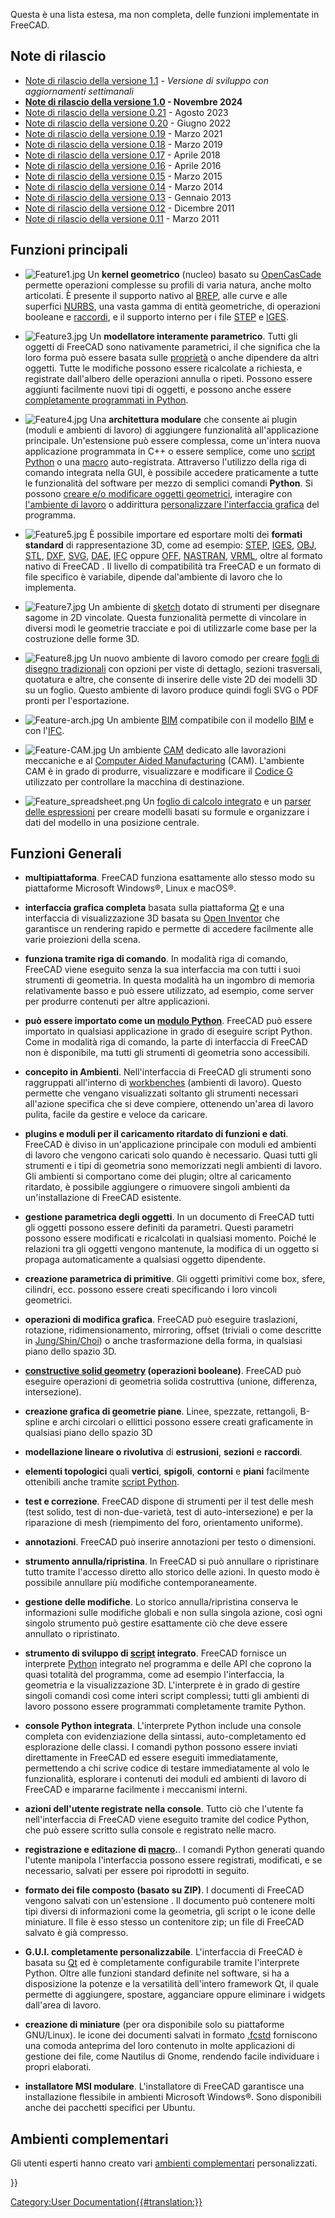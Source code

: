 <languages/>

{{Docnav/it
|[[About_FreeCAD/it|Informazioni su FreeCAD]]
|[[Install_on_Windows/it|Installare in Windows]]
}}

Questa è una lista estesa, ma non completa, delle funzioni implementate in FreeCAD.

{{TOCright}}

<span id="Release_notes"></span>
== Note di rilascio ==

* [[Release_notes_1.1/it|Note di rilascio della versione 1.1]] - ''Versione di sviluppo con aggiornamenti settimanali''
* '''[[Release_notes_1.0/it|Note di rilascio della versione 1.0]] - Novembre 2024'''
* [[Release_notes_0.21/it|Note di rilascio della versione 0.21]] - Agosto 2023
* [[Release_notes_0.20/it|Note di rilascio della versione 0.20]] - Giugno 2022
* [[Release_notes_0.19/it|Note di rilascio della versione 0.19]] - Marzo 2021
* [[Release_notes_0.18/it|Note di rilascio della versione 0.18]] - Marzo 2019
* [[Release_notes_0.17/it|Note di rilascio della versione 0.17]] - Aprile 2018
* [[Release_notes_0.16/it|Note di rilascio della versione 0.16]] - Aprile 2016
* [[Release_notes_0.15/it|Note di rilascio della versione 0.15]] - Marzo 2015
* [[Release_notes_0.14/it|Note di rilascio della versione 0.14]] - Marzo 2014
* [[Release_notes_0.13/it|Note di rilascio della versione 0.13]] - Gennaio 2013
* [[Release_notes_0.12/it|Note di rilascio della versione 0.12]] - Dicembre 2011
* [[Release_notes_0.11/it|Note di rilascio della versione 0.11]] - Marzo 2011

<span id="Key_features"></span>
== Funzioni principali ==

* [[Image:Feature1.jpg|left]] Un '''kernel geometrico''' (nucleo) basato su [https://it.wikipedia.org/wiki/Open_CASCADE_Technology OpenCasCade] permette operazioni complesse su profili di varia natura, anche molto articolati. È presente il supporto nativo al [https://it.wikipedia.org/wiki/B-Rep BREP], alle curve e alle superfici [https://it.wikipedia.org/wiki/NURBS NURBS], una vasta gamma di entità geometriche, di operazioni booleane e [https://en.wikipedia.org/wiki/Fillet_(mechanics) raccordi], e il supporto interno per i file [https://it.wikipedia.org/wiki/ISO_10303 STEP] e [https://it.wikipedia.org/wiki/IGES IGES]. {{clear}}

* [[Image:Feature3.jpg|left]] Un '''modellatore interamente parametrico'''. Tutti gli oggetti di FreeCAD sono nativamente parametrici, il che significa che la loro forma può essere basata sulle [[Property/it|proprietà]] o anche dipendere da altri oggetti. Tutte le modifiche possono essere ricalcolate a richiesta, e registrate dall'albero delle operazioni annulla o ripeti. Possono essere aggiunti facilmente nuovi tipi di oggetti, e possono anche essere [[Scripted_objects/it|completamente programmati in Python]].{{clear}}

* [[Image:Feature4.jpg|left]] Una '''architettura modulare''' che consente ai plugin (moduli e ambienti di lavoro) di aggiungere funzionalità all'applicazione principale. Un'estensione può essere complessa, come un'intera nuova applicazione programmata in C++ o essere semplice, come uno [[Power_users_hub/it|script Python]] o una [[macros/it|macro]] auto-registrata. Attraverso l'utilizzo della riga di comando integrata nella GUI, è possibile accedere praticamente a tutte le funzionalità del software per mezzo di semplici comandi '''Python'''. Si possono [[Topological_data_scripting/it|creare e/o modificare oggetti geometrici]], interagire con [[Scenegraph/it|l'ambiente di lavoro]] o addirittura [[PySide/it|personalizzare l'interfaccia grafica]] del programma.{{clear}}

* [[Image:Feature5.jpg|left]] È possibile importare ed esportare molti dei '''formati standard''' di rappresentazione 3D, come ad esempio: [https://it.wikipedia.org/wiki/ISO_10303 STEP], [https://it.wikipedia.org/wiki/IGES IGES], [https://en.wikipedia.org/wiki/Obj OBJ], [https://it.wikipedia.org/wiki/STL_(formato_di_file) STL], [https://it.wikipedia.org/wiki/AutoCAD_DXF DXF], [https://it.wikipedia.org/wiki/Scalable_Vector_Graphics SVG], [https://it.wikipedia.org/wiki/COLLADA DAE], [https://en.wikipedia.org/wiki/Industry_Foundation_Classes IFC] oppure [http://people.sc.fsu.edu/~jburkardt/data/off/off.html OFF], [https://it.wikipedia.org/wiki/Nastran NASTRAN], [https://it.wikipedia.org/wiki/VRML VRML], oltre al formato nativo di FreeCAD {{FileName|[[File_Format_FCStd/it|FCStd]]}}. Il livello di compatibilità tra FreeCAD e un formato di file specifico è variabile, dipende dal'ambiente di lavoro che lo implementa.{{clear}}

* [[Image:Feature7.jpg|left]] Un ambiente di [[Sketcher_Workbench/it|sketch]] dotato di strumenti per disegnare sagome in 2D vincolate. Questa funzionalità permette di vincolare in diversi modi le geometrie tracciate e poi di utilizzarle come base per la costruzione delle forme 3D.{{clear}}

* [[Image:Feature8.jpg|left]] Un nuovo ambiente di lavoro comodo per creare [[TechDraw_Workbench/it|fogli di disegno tradizionali]] con opzioni per viste di dettaglo, sezioni trasversali, quotatura e altre, che consente di inserire delle viste 2D dei modelli 3D su un foglio. Questo ambiente di lavoro produce quindi fogli SVG o PDF pronti per l'esportazione.{{clear}}

* [[Image:Feature-arch.jpg|left]] Un ambiente [[BIM_Workbench/it|BIM]] compatibile con il modello [https://it.wikipedia.org/wiki/Building_Information_Modeling BIM] e con l'[https://en.wikipedia.org/wiki/Industry_Foundation_Classes IFC].{{clear}}

* [[Image:Feature-CAM.jpg|left]] Un ambiente  [[CAM_Workbench/it|CAM]]  dedicato alle lavorazioni meccaniche e al [https://it.wikipedia.org/wiki/Computer-aided_manufacturing Computer Aided Manufacturing] (CAM). L'ambiente CAM è in grado di produrre, visualizzare e modificare il [https://it.wikipedia.org/wiki/Codice_G Codice G] utilizzato per controllare la macchina di destinazione.{{clear}}

* [[Image:Feature_spreadsheet.png|left]] Un [[Spreadsheet_Workbench/it|foglio di calcolo integrato]] e un [[Expressions/it|parser delle espressioni]] per creare modelli basati su formule e organizzare i dati del modello in una posizione centrale.{{clear}}

<span id="General_features"></span>
== Funzioni Generali ==

*'''multipiattaforma'''. FreeCAD funziona esattamente allo stesso modo su piattaforme Microsoft Windows®, Linux e macOS®.

* '''interfaccia grafica completa ''' basata sulla piattaforma [https://www.qt.io/ Qt] e una interfaccia di visualizzazione 3D basata su [https://en.wikipedia.org/wiki/Open_Inventor Open Inventor] che garantisce un rendering rapido e permette di accedere facilmente alle varie proiezioni della scena.

* '''funziona tramite riga di comando'''. In modalità riga di comando, FreeCAD viene eseguito senza la sua interfaccia ma con tutti i suoi strumenti di geometria. In questa modalità ha un ingombro di memoria relativamente basso e può essere utilizzato, ad esempio, come server per produrre contenuti per altre applicazioni.

* '''può essere importato come un [[Embedding FreeCAD/it|modulo Python]]'''. FreeCAD può essere importato in qualsiasi applicazione in grado di eseguire script Python. Come in modalità riga di comando, la parte di interfaccia di FreeCAD non è disponibile, ma tutti gli strumenti di geometria sono accessibili.

* '''concepito in Ambienti'''. Nell'interfaccia di FreeCAD gli strumenti sono raggruppati all'interno di [[Workbenches/it|workbenches]] (ambienti di lavoro). Questo permette che vengano visualizzati soltanto gli strumenti necessari all'azione specifica che si deve compiere, ottenendo un'area di lavoro pulita, facile da gestire e veloce da caricare.

* '''plugins e moduli per il caricamento ritardato di funzioni e dati'''. FreeCAD è diviso in un'applicazione principale con moduli ed ambienti di lavoro che vengono caricati solo quando è necessario. Quasi tutti gli strumenti e i tipi di geometria sono memorizzati negli ambienti di lavoro. Gli ambienti si comportano come dei plugin; oltre al caricamento ritardato, è possibile aggiungere o rimuovere singoli ambienti da un'installazione di FreeCAD esistente.

* '''gestione parametrica degli oggetti'''. In un documento di FreeCAD tutti gli oggetti possono essere definiti da parametri. Questi parametri possono essere modificati e ricalcolati in qualsiasi momento. Poiché le relazioni tra gli oggetti vengono mantenute, la modifica di un oggetto si propaga automaticamente a qualsiasi oggetto dipendente.

* '''creazione parametrica di primitive'''. Gli oggetti primitivi come box, sfere, cilindri, ecc. possono essere creati specificando i loro vincoli geometrici.

* '''operazioni di modifica grafica'''. FreeCAD può eseguire traslazioni, rotazione, ridimensionamento, mirroring, offset (triviali o come descritte in [https://www.researchgate.net/publication/240754626_Self-intersection_Removal_in_Triangular_Mesh_Offsetting Jung/Shin/Choi]) o anche trasformazione della forma, in qualsiasi piano dello spazio 3D.

* '''[http://en.wikipedia.org/wiki/Constructive_solid_geometry constructive solid geometry] (operazioni booleane)'''.  FreeCAD può eseguire operazioni di geometria solida costruttiva (unione, differenza, intersezione).

* '''creazione grafica di geometrie piane'''. Linee, spezzate, rettangoli, B-spline e archi circolari o ellittici possono essere creati graficamente in qualsiasi piano dello spazio 3D

* '''modellazione lineare o rivolutiva''' di '''estrusioni''', '''sezioni''' e '''raccordi'''.

* '''elementi topologici''' quali '''vertici''', '''spigoli''', '''contorni''' e '''piani''' facilmente ottenibili anche tramite [[Scripting/it|script Python]].

* '''test e correzione'''. FreeCAD dispone di strumenti per il test delle mesh (test solido, test di non-due-varietà, test di auto-intersezione) e per la riparazione di mesh (riempimento del foro, orientamento uniforme).

* '''annotazioni'''. FreeCAD può inserire annotazioni per testo o dimensioni.

* '''strumento annulla/ripristina'''. In FreeCAD si può annullare o ripristinare tutto tramite l'accesso diretto allo storico delle azioni. In questo modo è possibile annullare più modifiche contemporaneamente.

* '''gestione delle modifiche'''. Lo storico annulla/ripristina conserva le informazioni sulle modifiche globali e non sulla singola azione, così ogni singolo strumento può gestire esattamente ciò che deve essere annullato o ripristinato.

* '''strumento di sviluppo di [[Scripting/it|script]] integrato'''. FreeCAD fornisce un interprete [http://www.python.org/ Python] integrato nel programma e delle API che coprono la quasi totalità del programma, come ad esempio l'interfaccia, la geometria e la visualizzazione 3D. L'interprete è in grado di gestire singoli comandi così come interi script complessi; tutti gli ambienti di lavoro possono essere programmati completamente tramite Python.

* '''console Python integrata'''. L'interprete Python include una console completa con evidenziazione della sintassi, auto-completamento ed esplorazione delle classi. I comandi python possono essere inviati direttamente in FreeCAD ed essere eseguiti immediatamente, permettendo a chi scrive codice di testare immediatamente al volo le funzionalità, esplorare i contenuti dei moduli ed ambienti di lavoro di FreeCAD e impararne facilmente i meccanismi interni.

* '''azioni dell'utente registrate nella console'''. Tutto ciò che l'utente fa nell'interfaccia di FreeCAD viene eseguito tramite del codice Python, che può essere scritto sulla console e registrato nelle macro.

* '''registrazione e editazione di [[Macros/it|macro]].'''. I comandi Python generati quando l'utente manipola l'interfaccia possono essere registrati, modificati, e se necessario, salvati per essere poi riprodotti in seguito.

* '''formato dei file composto (basato su ZIP)'''. I documenti di FreeCAD vengono salvati con un'estensione {{FileName|.[[File Format FCStd/it|FCStd]]}}. Il documento può contenere molti tipi diversi di informazioni come la geometria, gli script o le icone delle miniature. Il file {{FileName|.FCStd}} è esso stesso un contenitore zip; un file di FreeCAD salvato è già compresso.

* '''G.U.I. completamente personalizzabile'''. L'interfaccia di FreeCAD è basata su [https://www.qt.io Qt] ed è completamente configurabile tramite l'interprete Python. Oltre alle funzioni standard definite nel software, si ha a disposizione la potenze e la versatilità dell'intero framework Qt, il quale permette di aggiungere, spostare, agganciare oppure eliminare i widgets dall'area di lavoro.

* '''creazione di miniature''' (per ora disponibile solo su piattaforme GNU/Linux). le icone dei documenti salvati in formato [[fcstd file format/it|.fcstd]] forniscono una comoda anteprima del loro contenuto in molte applicazioni di gestione dei file, come Nautilus di Gnome, rendendo facile individuare i propri elaborati.

* '''installatore MSI modulare'''. L'installatore di FreeCAD garantisce una installazione flessibile in ambienti Microsoft Windows®. Sono disponibili anche dei pacchetti specifici per Ubuntu.

<span id="Extra_Workbenches"></span>
==Ambienti complementari ==

Gli utenti esperti hanno creato vari [[external_workbenches/it|ambienti complementari]] personalizzati.


{{Docnav/it
|[[About_FreeCAD/it|Informazioni su FreeCAD]]
|[[Install_on_Windows/it|Installare in Windows]]
}}

{{Userdocnavi{{#translation:}}}}
[[Category:User Documentation{{#translation:}}]]